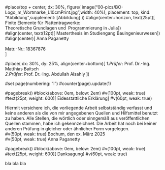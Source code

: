 
#place(top + center,
  dx: 30%,
  figure(
    image("00-pics/BO-Logo_m_Wortmarke_L10cmPrint.jpg",width: 40%),
    placement: top,
    kind: "Abbildung",supplement: [Abbildung]
))
#align(center+horizon, text(25pt)[
  Finite Elemente für Plattentragwerke:\
  Theoretische Grundlagen und \ Programmierung in Julia
])\
#align(center, text(12pt)[
  Masterthesis im Studiengang Bauingenieurwesen
])\
#align(center)[
    Anna Paganetty \
    \
    Matr.-Nr.: 18367876 \
  ]

#place(
  dx: 30%,
  dy: 25%,
  align(center+bottom)[
  *1.Prüfer*: Prof. Dr.-Ing. Matthias Baitsch\
  *2.Prüfer*: Prof. Dr.-Ing. Abdullah Alsahly
  ])

#set page(numbering: "i")
#counter(page).update(1)

#pagebreak()
#block(above: 0em, below: 2em)
#v(100pt, weak: true)
#text(25pt, weight: 600)[
  Eidesstattliche Erklärung
]
#v(60pt, weak: true)

Hiermit versichere ich, die vorliegende Arbeit selbstständig verfasst und keine anderen als die von mir angegebenen Quellen und Hilfsmittel benutzt zu haben. Alle Stellen, die wörtlich oder sinngemäß aus veröffentlichen Quellen stammen, habe ich gekennzeichnet. Die Arbeit hat noch bei keiner anderen Prüfung in gleicher oder ähnlicher Form vorgelegen.\
#v(50pt, weak: true)
Bochum, den xx. März 2025\
#v(50pt, weak: true)
Anna Paganetty\

#pagebreak()
#block(above: 0em, below: 2em)
#v(100pt, weak: true)
#text(25pt, weight: 600)[
  Danksagung
]
#v(60pt, weak: true)

bla bla bla